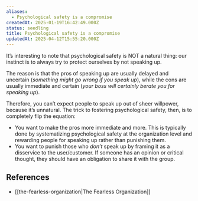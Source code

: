 ```yaml
---
aliases:
  - Psychological safety is a compromise
createdAt: 2025-01-19T16:42:49.000Z
status: seedling
title: Psychological safety is a compromise
updatedAt: 2025-04-12T15:55:20.000Z
---
```

It’s interesting to note that psychological safety is NOT a natural thing: our instinct is to always try to protect ourselves by not speaking up.

The reason is that the pros of speaking up are usually delayed and uncertain (_something might go wrong if you speak up_), while the cons are usually immediate and certain (_your boss will certainly berate you for speaking up_).

Therefore, you can’t expect people to speak up out of sheer willpower, because it’s unnatural. The trick to fostering psychological safety, then, is to completely flip the equation:

- You want to make the pros more immediate and more. This is typically done by systematizing psychological safety at the organization level and rewarding people for speaking up rather than punishing them.
- You want to punish those who _don’t_ speak up by framing it as a disservice to the user/customer. If someone has an opinion or critical thought, they should have an obligation to share it with the group.

## References

- [[the-fearless-organization|The Fearless Organization]]
